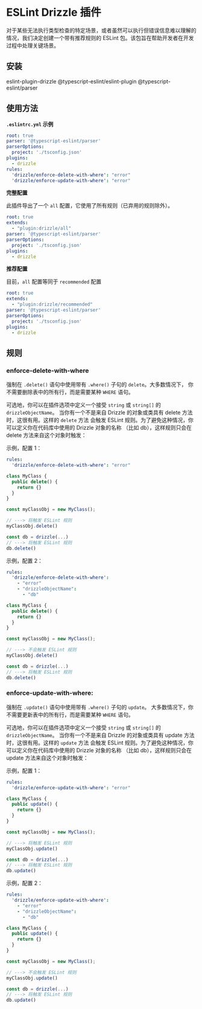 
# ESLint Drizzle 插件

对于某些无法执行类型检查的特定场景，或者虽然可以执行但错误信息难以理解的情况，我们决定创建一个带有推荐规则的 ESLint 包。该包旨在帮助开发者在开发过程中处理关键场景。

## 安装

<Npm>
eslint-plugin-drizzle
@typescript-eslint/eslint-plugin @typescript-eslint/parser
</Npm>

## 使用方法

**`.eslintrc.yml` 示例**
```yml
root: true
parser: '@typescript-eslint/parser'
parserOptions:
  project: './tsconfig.json'
plugins:
  - drizzle
rules:
  'drizzle/enforce-delete-with-where': "error"
  'drizzle/enforce-update-with-where': "error"
```

**完整配置**

此插件导出了一个 `all` 配置，它使用了所有规则（已弃用的规则除外）。

```yml
root: true
extends:
  - "plugin:drizzle/all"
parser: '@typescript-eslint/parser'
parserOptions:
  project: './tsconfig.json'
plugins:
  - drizzle
```

**推荐配置**

目前，`all` 配置等同于 `recommended` 配置

```yml
root: true
extends:
  - "plugin:drizzle/recommended"
parser: '@typescript-eslint/parser'
parserOptions:
  project: './tsconfig.json'
plugins:
  - drizzle
```

## 规则

### **enforce-delete-with-where**

强制在 `.delete()` 语句中使用带有 `.where()` 子句的 `delete`。大多数情况下，
你不需要删除表中的所有行，而是需要某种 `WHERE` 语句。

可选地，你可以在插件选项中定义一个接受 `string` 或 `string[]` 的 `drizzleObjectName`。
当你有一个不是来自 Drizzle 的对象或类具有 delete 方法时，这很有用。这样的 `delete` 方法
会触发 ESLint 规则。为了避免这种情况，你可以定义你在代码库中使用的 Drizzle 对象的名称
（比如 db），这样规则只会在 delete 方法来自这个对象时触发：

示例，配置 1：
```yml
rules:
  'drizzle/enforce-delete-with-where': "error"
```

```ts
class MyClass {
  public delete() {
    return {}
  }
}

const myClassObj = new MyClass();

// ---> 将触发 ESLint 规则
myClassObj.delete()

const db = drizzle(...)
// ---> 将触发 ESLint 规则
db.delete()
```

示例，配置 2：
```yml
rules:
  'drizzle/enforce-delete-with-where':
    - "error"
    - "drizzleObjectName": 
      - "db"
```
```ts
class MyClass {
  public delete() {
    return {}
  }
}

const myClassObj = new MyClass();

// ---> 不会触发 ESLint 规则
myClassObj.delete()

const db = drizzle(...)
// ---> 将触发 ESLint 规则
db.delete()
```

### **enforce-update-with-where**: 

强制在 `.update()` 语句中使用带有 `.where()` 子句的 `update`。
大多数情况下，你不需要更新表中的所有行，而是需要某种 `WHERE` 语句。

可选地，你可以在插件选项中定义一个接受 `string` 或 `string[]` 的 `drizzleObjectName`。
当你有一个不是来自 Drizzle 的对象或类具有 update 方法时，这很有用。这样的 `update` 方法
会触发 ESLint 规则。为了避免这种情况，你可以定义你在代码库中使用的 Drizzle 对象的名称
（比如 db），这样规则只会在 update 方法来自这个对象时触发：

示例，配置 1：
```yml
rules:
  'drizzle/enforce-update-with-where': "error"
```

```ts
class MyClass {
  public update() {
    return {}
  }
}

const myClassObj = new MyClass();

// ---> 将触发 ESLint 规则
myClassObj.update()

const db = drizzle(...)
// ---> 将触发 ESLint 规则
db.update()
```

示例，配置 2：
```yml
rules:
  'drizzle/enforce-update-with-where':
    - "error"
    - "drizzleObjectName": 
      - "db"
```
```ts
class MyClass {
  public update() {
    return {}
  }
}

const myClassObj = new MyClass();

// ---> 不会触发 ESLint 规则
myClassObj.update()

const db = drizzle(...)
// ---> 将触发 ESLint 规则
db.update()
```
